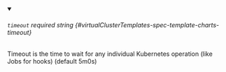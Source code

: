 
<details className="config-field" data-expandable="false" open>
<summary>

###### `timeout` <span className="config-field-required" data-required="false">required</span> <span className="config-field-type">string</span> <span className="config-field-default"></span> <span className="config-field-enum"></span> {#virtualClusterTemplates-spec-template-charts-timeout}

Timeout is the time to wait for any individual Kubernetes operation (like Jobs for hooks) (default 5m0s)

</summary>



</details>
